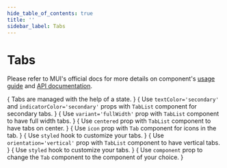 ```yaml
---
hide_table_of_contents: true
title: ''
sidebar_label: Tabs
---
```




<h1 className='!m-0'>Tabs</h1>

Please refer to MUI's official docs for more details on component's [usage guide](https://mui.com/material-ui/react-tabs/) and [API documentation](https://mui.com/material-ui/react-tabs/#api).

<Grid container spacing={6}>
  <Grid item xs={12} md={6}>
    <CardSnippet
      title='Default Tabs'
      code={SourceCodeTabsBasic}
    >
      {
        <Typography className='mbe-4'>
          Tabs are managed with the help of a state.
        </Typography>
      }
      <TabsBasic />
    </CardSnippet>
  </Grid>
  <Grid item xs={12} md={6}>
    <CardSnippet
      title='Color'
      code={SourceCodeTabsColor}
    >
      {
        <Typography className='mbe-4'>
          Use <code>textColor='secondary'</code> and <code>indicatorColor='secondary'</code> props with <code>TabList</code> component for secondary tabs.
        </Typography>
      }
      <TabsColor />
    </CardSnippet>
  </Grid>
  <Grid item xs={12} md={6}>
    <CardSnippet
      title='Full Width Tabs'
      code={SourceCodeTabsFullWidth}
    >
      {
        <Typography className='mbe-4'>
          Use <code>variant='fullWidth'</code> prop with <code>TabList</code> component to have full width tabs.
        </Typography>
      }
      <TabsFullWidth />
    </CardSnippet>
  </Grid>
  <Grid item xs={12} md={6}>
    <CardSnippet
      title='Centered Tabs'
      code={SourceCodeTabsCentered}
    >
      {
        <Typography className='mbe-4'>
          Use <code>centered</code> prop with <code>TabList</code> component to have tabs on center.
        </Typography>
      }
      <TabsCentered />
    </CardSnippet>
  </Grid>
  <Grid item xs={12} md={6}>
    <CardSnippet
      title='Icon Tabs'
      code={SourceCodeTabsIcon}
    >
      {
        <Typography className='mbe-4'>
          Use <code>icon</code> prop with <code>Tab</code> component for icons in the tab.
        </Typography>
      }
      <TabsIcon />
    </CardSnippet>
  </Grid>
  <Grid item xs={12} md={6}>
    <CardSnippet
      title='Customized Tabs'
      code={SourceCodeTabsCustomized}
    >
      {
        <Typography className='mbe-4'>
          Use <code>styled</code> hook to customize your tabs.
        </Typography>
      }
      <TabsCustomized />
    </CardSnippet>
  </Grid>
  <Grid item xs={12} md={6}>
    <CardSnippet
      title='Vertical Tabs'
      code={SourceCodeTabsVertical}
    >
      {
        <Typography className='mbe-4'>
          Use <code>orientation='vertical'</code> prop with <code>TabList</code> component to have vertical tabs.
        </Typography>
      }
      <TabsVertical />
    </CardSnippet>
  </Grid>
  <Grid item xs={12} md={6}>
    <CardSnippet
      title='Customized Vertical Tabs'
      code={SourceCodeTabsCustomizedVertical}
    >
      {
        <Typography className='mbe-4'>
          Use <code>styled</code> hook to customize your tabs.
        </Typography>
      }
      <TabsCustomizedVertical />
    </CardSnippet>
  </Grid>
  <Grid item xs={12} md={6}>
    <CardSnippet
      title='Nav Tabs'
      code={SourceCodeTabsNav}
    >
      {
        <Typography className='mbe-4'>
          Use <code>component</code> prop to change the <code>Tab</code> component to the component of your choice.
        </Typography>
      }
      <TabsNav />
    </CardSnippet>
  </Grid>
</Grid>